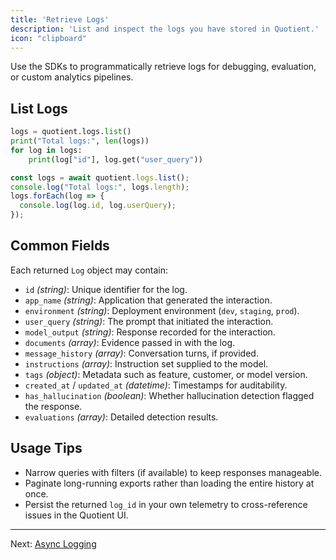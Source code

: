 ```yaml
---
title: 'Retrieve Logs'
description: 'List and inspect the logs you have stored in Quotient.'
icon: "clipboard"
---
```


Use the SDKs to programmatically retrieve logs for debugging, evaluation, or custom analytics pipelines.

## List Logs

<CodeGroup>

```python list_logs.py
logs = quotient.logs.list()
print("Total logs:", len(logs))
for log in logs:
    print(log["id"], log.get("user_query"))
```

```typescript listLogs.ts
const logs = await quotient.logs.list();
console.log("Total logs:", logs.length);
logs.forEach(log => {
  console.log(log.id, log.userQuery);
});
```

</CodeGroup>

## Common Fields

Each returned `Log` object may contain:

* `id` *(string)*: Unique identifier for the log.
* `app_name` *(string)*: Application that generated the interaction.
* `environment` *(string)*: Deployment environment (`dev`, `staging`, `prod`).
* `user_query` *(string)*: The prompt that initiated the interaction.
* `model_output` *(string)*: Response recorded for the interaction.
* `documents` *(array)*: Evidence passed in with the log.
* `message_history` *(array)*: Conversation turns, if provided.
* `instructions` *(array)*: Instruction set supplied to the model.
* `tags` *(object)*: Metadata such as feature, customer, or model version.
* `created_at` / `updated_at` *(datetime)*: Timestamps for auditability.
* `has_hallucination` *(boolean)*: Whether hallucination detection flagged the response.
* `evaluations` *(array)*: Detailed detection results.

## Usage Tips

* Narrow queries with filters (if available) to keep responses manageable.
* Paginate long-running exports rather than loading the entire history at once.
* Persist the returned `log_id` in your own telemetry to cross-reference issues in the Quotient UI.

---

Next: [Async Logging](./async-client)
